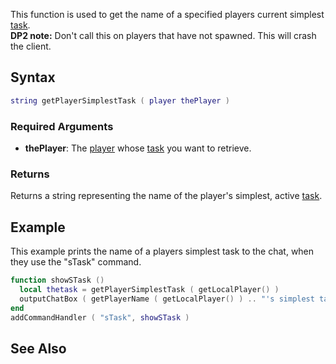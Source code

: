 
{{Client function}}
{{Deprecated|getPedSimplestTask}}

This function is used to get the name of a specified players current simplest [[/task.md|task]].<br>
'''DP2 note:''' Don't call this on players that have not spawned. This will crash the client.

==Syntax==
<syntaxhighlight lang="lua">
string getPlayerSimplestTask ( player thePlayer )
</syntaxhighlight>

===Required Arguments===
*'''thePlayer''': The [[/player.md|player]] whose [[/task.md|task]] you want to retrieve.

===Returns===
Returns a string representing the name of the player's simplest, active [[/task.md|task]].

==Example==
This example prints the name of a players simplest task to the chat, when they use the "sTask" command.
<syntaxhighlight lang="lua">
function showSTask ()
  local thetask = getPlayerSimplestTask ( getLocalPlayer() )
  outputChatBox ( getPlayerName ( getLocalPlayer() ) .. "'s simplest task is: " .. thetask )
end
addCommandHandler ( "sTask", showSTask )
</syntaxhighlight>

==See Also==
{{Player functions}}